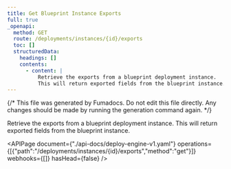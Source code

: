 ```yaml
---
title: Get Blueprint Instance Exports
full: true
_openapi:
  method: GET
  route: /deployments/instances/{id}/exports
  toc: []
  structuredData:
    headings: []
    contents:
      - content: |
          Retrieve the exports from a blueprint deployment instance.
          This will return exported fields from the blueprint instance.
---
```


{/* This file was generated by Fumadocs. Do not edit this file directly. Any changes should be made by running the generation command again. */}

Retrieve the exports from a blueprint deployment instance.
This will return exported fields from the blueprint instance.


<APIPage document={"./api-docs/deploy-engine-v1.yaml"} operations={[{"path":"/deployments/instances/{id}/exports","method":"get"}]} webhooks={[]} hasHead={false} />